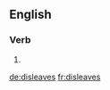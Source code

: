 
==English==

===Verb===
{{head|en}}

# {{en-third-person singular of|disleave}}

[[de:disleaves]]
[[fr:disleaves]]